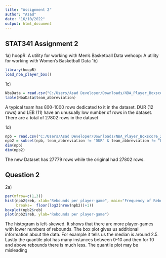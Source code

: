 ---
title: "Assignment 2"
author: "Asad"
date: "16/10/2022"
output: html_document
---

## STAT341 Assignment 2
1a) 
hoopR: A utility for working with Men's Basketball Data
wehoop: A utility for working with Women's Basketball Data
1b)
```{r}
library(hoopR)
load_nba_player_box()
```
1c)
```{r}
NbaData = read.csv("C:/Users/Asad Developer/Downloads/NBA_Player_Boxscore_2021-22.csv")
table(NbaData$team_abbreviation)
```
A typical team has 800-1000 rows dedicated to it in the dataset.
DUR (12 rows) and LEB (11) have an unusually low number of rows in the dataset.
There are a total of 27802 rows in the dataset

1d)
```{r}
npb = read.csv("C:/Users/Asad Developer/Downloads/NBA_Player_Boxscore_2021-22.csv")
npb2 = subset(npb, team_abbreviation != "DUR" & team_abbreviation != "LEB" )
dim(npb)
dim(npb2)
```
The new Dataset has 27779 rows while the original had 27802 rows.

## Question 2

2a)
```{r}
par(mfrow=c(1,3))
hist(npb2$reb, xlab="Rebounds per player-game", main="Frequency of Rebounds",
     breaks=  floor(log2(nrow(npb2))+1))
boxplot(npb2$reb)
plot(npb2$reb, ylab="Rebounds per player-game")
```
The histogram is left-skewed. It shows that there are more player-games with lower numbers of rebounds.
The box plot gives us additional information about the data. For example it tells us the median is around 2.5.
Lastly the quantile plot has many instances between 0-10 and then for 10 and above rebounds there is much less. The quantile plot may be misleading 
